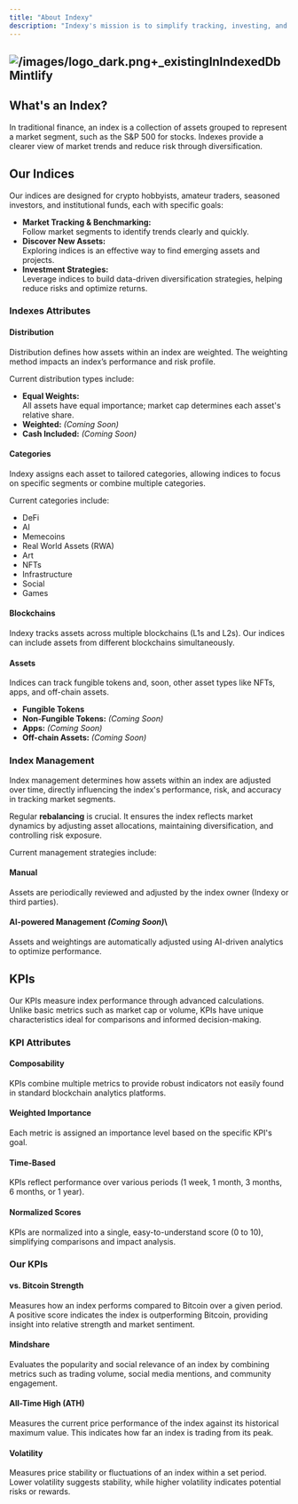 ```yaml
---
title: "About Indexy"
description: "Indexy's mission is to simplify tracking, investing, and learning about crypto markets. Today, following crypto markets is outdated. With new sectors emerging across multiple blockchains, tracking individual coins isn't enough. We need smarter tools to spot trends, reduce risk, and understand market dynamics clearly."
---
```


## ![/images/logo_dark.png+\_existingInIndexedDbMintlify](/images/logo_dark.png)

## What's an Index?

In traditional finance, an index is a collection of assets grouped to represent a market segment, such as the S&P 500 for stocks. Indexes provide a clearer view of market trends and reduce risk through diversification.

## Our Indices

Our indices are designed for crypto hobbyists, amateur traders, seasoned investors, and institutional funds, each with specific goals:

- **Market Tracking & Benchmarking:**\
  Follow market segments to identify trends clearly and quickly.
- **Discover New Assets:**\
  Exploring indices is an effective way to find emerging assets and projects.
- **Investment Strategies:**\
  Leverage indices to build data-driven diversification strategies, helping reduce risks and optimize returns.

### Indexes Attributes

#### Distribution

Distribution defines how assets within an index are weighted. The weighting method impacts an index’s performance and risk profile.

Current distribution types include:

- **Equal Weights:**\
  All assets have equal importance; market cap determines each asset's relative share.
- **Weighted:** _(Coming Soon)_
- **Cash Included:** _(Coming Soon)_

#### Categories

Indexy assigns each asset to tailored categories, allowing indices to focus on specific segments or combine multiple categories.

Current categories include:

- DeFi
- AI
- Memecoins
- Real World Assets (RWA)
- Art
- NFTs
- Infrastructure
- Social
- Games

#### Blockchains

Indexy tracks assets across multiple blockchains (L1s and L2s). Our indices can include assets from different blockchains simultaneously.

#### Assets

Indices can track fungible tokens and, soon, other asset types like NFTs, apps, and off-chain assets.

- **Fungible Tokens**
- **Non-Fungible Tokens:** _(Coming Soon)_
- **Apps:** _(Coming Soon)_
- **Off-chain Assets:** _(Coming Soon)_

### Index Management

Index management determines how assets within an index are adjusted over time, directly influencing the index's performance, risk, and accuracy in tracking market segments.

Regular **rebalancing** is crucial. It ensures the index reflects market dynamics by adjusting asset allocations, maintaining diversification, and controlling risk exposure.

Current management strategies include:

#### Manual
Assets are periodically reviewed and adjusted by the index owner (Indexy or third parties).

#### AI-powered Management _(Coming Soon)_\
  Assets and weightings are automatically adjusted using AI-driven analytics to optimize performance.

## KPIs

Our KPIs measure index performance through advanced calculations. Unlike basic metrics such as market cap or volume, KPIs have unique characteristics ideal for comparisons and informed decision-making.

### KPI Attributes

#### Composability
KPIs combine multiple metrics to provide robust indicators not easily found in standard blockchain analytics platforms.
  
#### Weighted Importance
Each metric is assigned an importance level based on the specific KPI's goal.
  
#### Time-Based
KPIs reflect performance over various periods (1 week, 1 month, 3 months, 6 months, or 1 year).

#### Normalized Scores
KPIs are normalized into a single, easy-to-understand score (0 to 10), simplifying comparisons and impact analysis.

### Our KPIs

#### vs. Bitcoin Strength

Measures how an index performs compared to Bitcoin over a given period. A positive score indicates the index is outperforming Bitcoin, providing insight into relative strength and market sentiment.

#### Mindshare

Evaluates the popularity and social relevance of an index by combining metrics such as trading volume, social media mentions, and community engagement.

#### All-Time High (ATH)

Measures the current price performance of the index against its historical maximum value. This indicates how far an index is trading from its peak.

#### Volatility

Measures price stability or fluctuations of an index within a set period. Lower volatility suggests stability, while higher volatility indicates potential risks or rewards.
